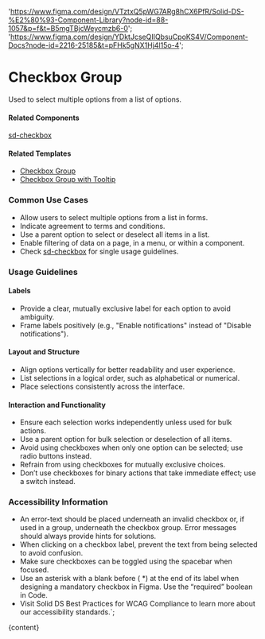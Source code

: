 

  'https://www.figma.com/design/VTztxQ5pWG7ARg8hCX6PfR/Solid-DS-%E2%80%93-Component-Library?node-id=88-1057&p=f&t=B5mgTBjcWeycmzb6-0';
  'https://www.figma.com/design/YDktJcseQIIQbsuCpoKS4V/Component-Docs?node-id=2216-25185&t=pFHk5gNX1Hj4l15o-4';

# Checkbox Group

Used to select multiple options from a list of options.

<DefaultStory />

<DocumentationLinks storybookLink="${storybookLink}" figmaLibrary="${figmaLibrary}" figmaDocs="${figmaDocs}" />

#### Related Components

[sd-checkbox](/?path=/docs/components-sd-checkbox--docs)

#### Related Templates

- [Checkbox Group](/?path=/docs/templates-checkbox-group--docs)
- [Checkbox Group with Tooltip](/?path=/docs/templates-tooltip--docs)

### Common Use Cases

- Allow users to select multiple options from a list in forms.
- Indicate agreement to terms and conditions.
- Use a parent option to select or deselect all items in a list.
- Enable filtering of data on a page, in a menu, or within a component.
- Check [sd-checkbox](/?path=/docs/components-sd-checkbox--docs) for single usage guidelines.

### Usage Guidelines

#### Labels

- Provide a clear, mutually exclusive label for each option to avoid ambiguity.
- Frame labels positively (e.g., "Enable notifications" instead of "Disable notifications").

#### Layout and Structure

- Align options vertically for better readability and user experience.
- List selections in a logical order, such as alphabetical or numerical.
- Place selections consistently across the interface.

#### Interaction and Functionality

- Ensure each selection works independently unless used for bulk actions.
- Use a parent option for bulk selection or deselection of all items.
- Avoid using checkboxes when only one option can be selected; use radio buttons instead.
- Refrain from using checkboxes for mutually exclusive choices.
- Don’t use checkboxes for binary actions that take immediate effect; use a switch instead.

### Accessibility Information

- An error-text should be placed underneath an invalid checkbox or, if used in a group, underneath the checkbox group. Error messages should always provide hints for solutions.
- When clicking on a checkbox label, prevent the text from being selected to avoid confusion.
- Make sure checkboxes can be toggled using the spacebar when focused.
- Use an asterisk with a blank before ( \*) at the end of its label when designing a mandatory checkbox in Figma. Use the “required” boolean in Code.
- Visit <sd-link href="https://www.figma.com/design/YDktJcseQIIQbsuCpoKS4V/Component-Docs?node-id=10708-5011&t=Z1FxSGWkmXG5r5sw-4" target="_blank">Solid DS Best Practices for WCAG Compliance</sd-link> to learn more about our accessibility standards.`;

<Meta title="Components/sd-checkbox-group/Overview" />

<OverviewFormatter story={CheckboxGroupStories.Default}>{content}</OverviewFormatter>

